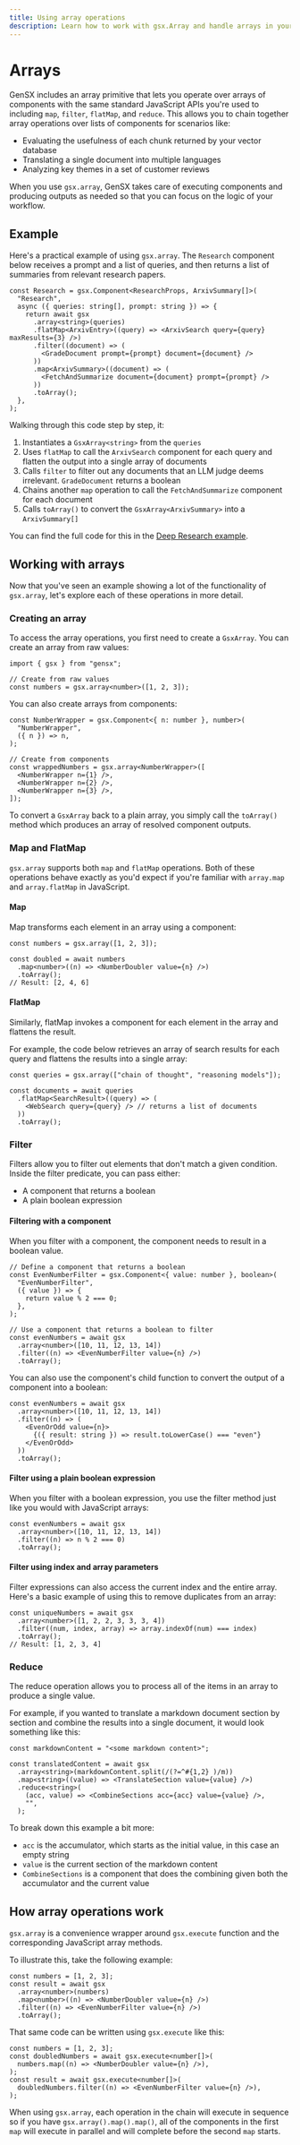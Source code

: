 ```yaml
---
title: Using array operations
description: Learn how to work with gsx.Array and handle arrays in your workflows
---
```


# Arrays

GenSX includes an array primitive that lets you operate over arrays of components with the same standard JavaScript APIs you're used to including `map`, `filter`, `flatMap`, and `reduce`. This allows you to chain together array operations over lists of components for scenarios like:

- Evaluating the usefulness of each chunk returned by your vector database
- Translating a single document into multiple languages
- Analyzing key themes in a set of customer reviews

When you use `gsx.array`, GenSX takes care of executing components and producing outputs as needed so that you can focus on the logic of your workflow.

## Example

Here's a practical example of using `gsx.array`. The `Research` component below receives a prompt and a list of queries, and then returns a list of summaries from relevant research papers.

```tsx
const Research = gsx.Component<ResearchProps, ArxivSummary[]>(
  "Research",
  async ({ queries: string[], prompt: string }) => {
    return await gsx
      .array<string>(queries)
      .flatMap<ArxivEntry>((query) => <ArxivSearch query={query} maxResults={3} />)
      .filter((document) => (
        <GradeDocument prompt={prompt} document={document} />
      ))
      .map<ArxivSummary>((document) => (
        <FetchAndSummarize document={document} prompt={prompt} />
      ))
      .toArray();
  },
);
```

Walking through this code step by step, it:

1. Instantiates a `GsxArray<string>` from the `queries`
2. Uses `flatMap` to call the `ArxivSearch` component for each query and flatten the output into a single array of documents
3. Calls `filter` to filter out any documents that an LLM judge deems irrelevant. `GradeDocument` returns a boolean
4. Chains another `map` operation to call the `FetchAndSummarize` component for each document
5. Calls `toArray()` to convert the `GsxArray<ArxivSummary>` into a `ArxivSummary[]`

You can find the full code for this in the [Deep Research example](https://github.com/gensx-inc/gensx/tree/main/examples/).

## Working with arrays

Now that you've seen an example showing a lot of the functionality of `gsx.array`, let's explore each of these operations in more detail.

### Creating an array

To access the array operations, you first need to create a `GsxArray`. You can create an array from raw values:

```tsx
import { gsx } from "gensx";

// Create from raw values
const numbers = gsx.array<number>([1, 2, 3]);
```

You can also create arrays from components:

```tsx
const NumberWrapper = gsx.Component<{ n: number }, number>(
  "NumberWrapper",
  ({ n }) => n,
);

// Create from components
const wrappedNumbers = gsx.array<NumberWrapper>([
  <NumberWrapper n={1} />,
  <NumberWrapper n={2} />,
  <NumberWrapper n={3} />,
]);
```

To convert a `GsxArray` back to a plain array, you simply call the `toArray()` method which produces an array of resolved component outputs.

### Map and FlatMap

`gsx.array` supports both `map` and `flatMap` operations. Both of these operations behave exactly as you'd expect if you're familiar with `array.map` and `array.flatMap` in JavaScript.

#### Map

Map transforms each element in an array using a component:

```tsx
const numbers = gsx.array([1, 2, 3]);

const doubled = await numbers
  .map<number>((n) => <NumberDoubler value={n} />)
  .toArray();
// Result: [2, 4, 6]
```

#### FlatMap

Similarly, flatMap invokes a component for each element in the array and flattens the result.

For example, the code below retrieves an array of search results for each query and flattens the results into a single array:

```tsx
const queries = gsx.array(["chain of thought", "reasoning models"]);

const documents = await queries
  .flatMap<SearchResult>((query) => (
    <WebSearch query={query} /> // returns a list of documents
  ))
  .toArray();
```

### Filter

Filters allow you to filter out elements that don't match a given condition. Inside the filter predicate, you can pass either:

- A component that returns a boolean
- A plain boolean expression

#### Filtering with a component

When you filter with a component, the component needs to result in a boolean value.

```tsx
// Define a component that returns a boolean
const EvenNumberFilter = gsx.Component<{ value: number }, boolean>(
  "EvenNumberFilter",
  ({ value }) => {
    return value % 2 === 0;
  },
);

// Use a component that returns a boolean to filter
const evenNumbers = await gsx
  .array<number>([10, 11, 12, 13, 14])
  .filter((n) => <EvenNumberFilter value={n} />)
  .toArray();
```

You can also use the component's child function to convert the output of a component into a boolean:

```tsx
const evenNumbers = await gsx
  .array<number>([10, 11, 12, 13, 14])
  .filter((n) => (
    <EvenOrOdd value={n}>
      {({ result: string }) => result.toLowerCase() === "even"}
    </EvenOrOdd>
  ))
  .toArray();
```

#### Filter using a plain boolean expression

When you filter with a boolean expression, you use the filter method just like you would with JavaScript arrays:

```tsx
const evenNumbers = await gsx
  .array<number>([10, 11, 12, 13, 14])
  .filter((n) => n % 2 === 0)
  .toArray();
```

#### Filter using index and array parameters

Filter expressions can also access the current index and the entire array. Here's a basic example of using this to remove duplicates from an array:

```tsx
const uniqueNumbers = await gsx
  .array<number>([1, 2, 2, 3, 3, 3, 4])
  .filter((num, index, array) => array.indexOf(num) === index)
  .toArray();
// Result: [1, 2, 3, 4]
```

### Reduce

The reduce operation allows you to process all of the items in an array to produce a single value.

For example, if you wanted to translate a markdown document section by section and combine the results into a single document, it would look something like this:

```tsx
const markdownContent = "<some markdown content>";

const translatedContent = await gsx
  .array<string>(markdownContent.split(/(?=^#{1,2} )/m))
  .map<string>((value) => <TranslateSection value={value} />)
  .reduce<string>(
    (acc, value) => <CombineSections acc={acc} value={value} />,
    "",
  );
```

To break down this example a bit more:

- `acc` is the accumulator, which starts as the initial value, in this case an empty string
- `value` is the current section of the markdown content
- `CombineSections` is a component that does the combining given both the accumulator and the current value

## How array operations work

`gsx.array` is a convenience wrapper around `gsx.execute` function and the corresponding JavaScript array methods.

To illustrate this, take the following example:

```tsx
const numbers = [1, 2, 3];
const result = await gsx
  .array<number>(numbers)
  .map<number>((n) => <NumberDoubler value={n} />)
  .filter((n) => <EvenNumberFilter value={n} />)
  .toArray();
```

That same code can be written using `gsx.execute` like this:

```tsx
const numbers = [1, 2, 3];
const doubledNumbers = await gsx.execute<number[]>(
  numbers.map((n) => <NumberDoubler value={n} />),
);
const result = await gsx.execute<number[]>(
  doubledNumbers.filter((n) => <EvenNumberFilter value={n} />),
);
```

When using `gsx.array`, each operation in the chain will execute in sequence so if you have `gsx.array().map().map()`, all of the components in the first `map` will execute in parallel and will complete before the second `map` starts.
